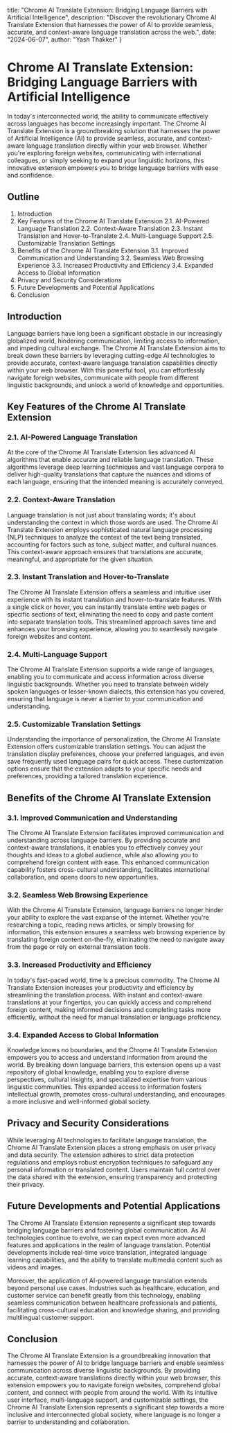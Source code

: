  title: "Chrome AI Translate Extension: Bridging Language Barriers with Artificial Intelligence",
 description: "Discover the revolutionary Chrome AI Translate Extension that harnesses the power of AI to provide seamless, accurate, and context-aware language translation across the web.",
 date: "2024-06-07",
 author: "Yash Thakker"
}

# Chrome AI Translate Extension: Bridging Language Barriers with Artificial Intelligence

In today's interconnected world, the ability to communicate effectively across languages has become increasingly important. The Chrome AI Translate Extension is a groundbreaking solution that harnesses the power of Artificial Intelligence (AI) to provide seamless, accurate, and context-aware language translation directly within your web browser. Whether you're exploring foreign websites, communicating with international colleagues, or simply seeking to expand your linguistic horizons, this innovative extension empowers you to bridge language barriers with ease and confidence.

## Outline

1. Introduction
2. Key Features of the Chrome AI Translate Extension
  2.1. AI-Powered Language Translation
  2.2. Context-Aware Translation
  2.3. Instant Translation and Hover-to-Translate
  2.4. Multi-Language Support
  2.5. Customizable Translation Settings
3. Benefits of the Chrome AI Translate Extension
  3.1. Improved Communication and Understanding
  3.2. Seamless Web Browsing Experience
  3.3. Increased Productivity and Efficiency
  3.4. Expanded Access to Global Information
4. Privacy and Security Considerations
5. Future Developments and Potential Applications
6. Conclusion

## Introduction

Language barriers have long been a significant obstacle in our increasingly globalized world, hindering communication, limiting access to information, and impeding cultural exchange. The Chrome AI Translate Extension aims to break down these barriers by leveraging cutting-edge AI technologies to provide accurate, context-aware language translation capabilities directly within your web browser. With this powerful tool, you can effortlessly navigate foreign websites, communicate with people from different linguistic backgrounds, and unlock a world of knowledge and opportunities.

## Key Features of the Chrome AI Translate Extension

### 2.1. AI-Powered Language Translation

At the core of the Chrome AI Translate Extension lies advanced AI algorithms that enable accurate and reliable language translation. These algorithms leverage deep learning techniques and vast language corpora to deliver high-quality translations that capture the nuances and idioms of each language, ensuring that the intended meaning is accurately conveyed.

### 2.2. Context-Aware Translation

Language translation is not just about translating words; it's about understanding the context in which those words are used. The Chrome AI Translate Extension employs sophisticated natural language processing (NLP) techniques to analyze the context of the text being translated, accounting for factors such as tone, subject matter, and cultural nuances. This context-aware approach ensures that translations are accurate, meaningful, and appropriate for the given situation.

### 2.3. Instant Translation and Hover-to-Translate

The Chrome AI Translate Extension offers a seamless and intuitive user experience with its instant translation and hover-to-translate features. With a single click or hover, you can instantly translate entire web pages or specific sections of text, eliminating the need to copy and paste content into separate translation tools. This streamlined approach saves time and enhances your browsing experience, allowing you to seamlessly navigate foreign websites and content.

### 2.4. Multi-Language Support

The Chrome AI Translate Extension supports a wide range of languages, enabling you to communicate and access information across diverse linguistic backgrounds. Whether you need to translate between widely spoken languages or lesser-known dialects, this extension has you covered, ensuring that language is never a barrier to your communication and understanding.

### 2.5. Customizable Translation Settings

Understanding the importance of personalization, the Chrome AI Translate Extension offers customizable translation settings. You can adjust the translation display preferences, choose your preferred languages, and even save frequently used language pairs for quick access. These customization options ensure that the extension adapts to your specific needs and preferences, providing a tailored translation experience.

## Benefits of the Chrome AI Translate Extension

### 3.1. Improved Communication and Understanding

The Chrome AI Translate Extension facilitates improved communication and understanding across language barriers. By providing accurate and context-aware translations, it enables you to effectively convey your thoughts and ideas to a global audience, while also allowing you to comprehend foreign content with ease. This enhanced communication capability fosters cross-cultural understanding, facilitates international collaboration, and opens doors to new opportunities.

### 3.2. Seamless Web Browsing Experience

With the Chrome AI Translate Extension, language barriers no longer hinder your ability to explore the vast expanse of the internet. Whether you're researching a topic, reading news articles, or simply browsing for information, this extension ensures a seamless web browsing experience by translating foreign content on-the-fly, eliminating the need to navigate away from the page or rely on external translation tools.

### 3.3. Increased Productivity and Efficiency

In today's fast-paced world, time is a precious commodity. The Chrome AI Translate Extension increases your productivity and efficiency by streamlining the translation process. With instant and context-aware translations at your fingertips, you can quickly access and comprehend foreign content, making informed decisions and completing tasks more efficiently, without the need for manual translation or language proficiency.

### 3.4. Expanded Access to Global Information

Knowledge knows no boundaries, and the Chrome AI Translate Extension empowers you to access and understand information from around the world. By breaking down language barriers, this extension opens up a vast repository of global knowledge, enabling you to explore diverse perspectives, cultural insights, and specialized expertise from various linguistic communities. This expanded access to information fosters intellectual growth, promotes cross-cultural understanding, and encourages a more inclusive and well-informed global society.

## Privacy and Security Considerations

While leveraging AI technologies to facilitate language translation, the Chrome AI Translate Extension places a strong emphasis on user privacy and data security. The extension adheres to strict data protection regulations and employs robust encryption techniques to safeguard any personal information or translated content. Users maintain full control over the data shared with the extension, ensuring transparency and protecting their privacy.

## Future Developments and Potential Applications

The Chrome AI Translate Extension represents a significant step towards bridging language barriers and fostering global communication. As AI technologies continue to evolve, we can expect even more advanced features and applications in the realm of language translation. Potential developments include real-time voice translation, integrated language learning capabilities, and the ability to translate multimedia content such as videos and images.

Moreover, the application of AI-powered language translation extends beyond personal use cases. Industries such as healthcare, education, and customer service can benefit greatly from this technology, enabling seamless communication between healthcare professionals and patients, facilitating cross-cultural education and knowledge sharing, and providing multilingual customer support.

## Conclusion

The Chrome AI Translate Extension is a groundbreaking innovation that harnesses the power of AI to bridge language barriers and enable seamless communication across diverse linguistic backgrounds. By providing accurate, context-aware translations directly within your web browser, this extension empowers you to navigate foreign websites, comprehend global content, and connect with people from around the world. With its intuitive user interface, multi-language support, and customizable settings, the Chrome AI Translate Extension represents a significant step towards a more inclusive and interconnected global society, where language is no longer a barrier to understanding and collaboration.